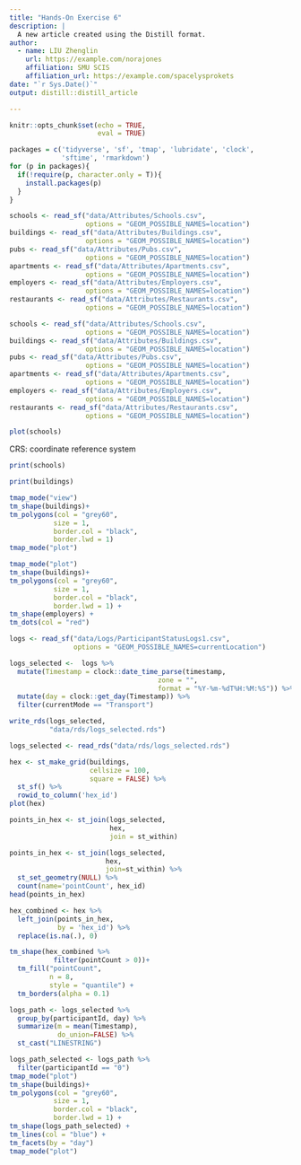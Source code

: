 ```yaml
---
title: "Hands-On Exercise 6"
description: |
  A new article created using the Distill format.
author:
  - name: LIU Zhenglin
    url: https://example.com/norajones
    affiliation: SMU SCIS
    affiliation_url: https://example.com/spacelysprokets
date: "`r Sys.Date()`"
output: distill::distill_article

---
```


```r
knitr::opts_chunk$set(echo = TRUE,
                      eval = TRUE)
```


```r
packages = c('tidyverse', 'sf', 'tmap', 'lubridate', 'clock', 
             'sftime', 'rmarkdown')
for (p in packages){
  if(!require(p, character.only = T)){
    install.packages(p)
  }
}
```


```r
schools <- read_sf("data/Attributes/Schools.csv", 
                   options = "GEOM_POSSIBLE_NAMES=location")
buildings <- read_sf("data/Attributes/Buildings.csv", 
                   options = "GEOM_POSSIBLE_NAMES=location")
pubs <- read_sf("data/Attributes/Pubs.csv", 
                   options = "GEOM_POSSIBLE_NAMES=location")
apartments <- read_sf("data/Attributes/Apartments.csv", 
                   options = "GEOM_POSSIBLE_NAMES=location")
employers <- read_sf("data/Attributes/Employers.csv", 
                   options = "GEOM_POSSIBLE_NAMES=location")
restaurants <- read_sf("data/Attributes/Restaurants.csv", 
                   options = "GEOM_POSSIBLE_NAMES=location")
```




```r
schools <- read_sf("data/Attributes/Schools.csv", 
                   options = "GEOM_POSSIBLE_NAMES=location")
buildings <- read_sf("data/Attributes/Buildings.csv", 
                   options = "GEOM_POSSIBLE_NAMES=location")
pubs <- read_sf("data/Attributes/Pubs.csv", 
                   options = "GEOM_POSSIBLE_NAMES=location")
apartments <- read_sf("data/Attributes/Apartments.csv", 
                   options = "GEOM_POSSIBLE_NAMES=location")
employers <- read_sf("data/Attributes/Employers.csv", 
                   options = "GEOM_POSSIBLE_NAMES=location")
restaurants <- read_sf("data/Attributes/Restaurants.csv", 
                   options = "GEOM_POSSIBLE_NAMES=location")
```


```r
plot(schools)
```

CRS: coordinate reference system

```r
print(schools)
```

```r
print(buildings)
```

```r
tmap_mode("view")
tm_shape(buildings)+
tm_polygons(col = "grey60",
           size = 1,
           border.col = "black",
           border.lwd = 1)
tmap_mode("plot")
```


```r
tmap_mode("plot")
tm_shape(buildings)+
tm_polygons(col = "grey60",
           size = 1,
           border.col = "black",
           border.lwd = 1) +
tm_shape(employers) +
tm_dots(col = "red")
```

```r
logs <- read_sf("data/Logs/ParticipantStatusLogs1.csv", 
                options = "GEOM_POSSIBLE_NAMES=currentLocation")
```


```r
logs_selected <-  logs %>% 
  mutate(Timestamp = clock::date_time_parse(timestamp,
                                     zone = "",
                                     format = "%Y-%m-%dT%H:%M:%S")) %>% 
  mutate(day = clock::get_day(Timestamp)) %>% 
  filter(currentMode == "Transport")
```

```r
write_rds(logs_selected,
          "data/rds/logs_selected.rds")
```

```r
logs_selected <- read_rds("data/rds/logs_selected.rds")
```

```r
hex <- st_make_grid(buildings,
                    cellsize = 100,
                    square = FALSE) %>% 
  st_sf() %>% 
  rowid_to_column('hex_id')
plot(hex)
```

```r
points_in_hex <- st_join(logs_selected,
                         hex,
                         join = st_within)
```


```r
points_in_hex <- st_join(logs_selected, 
                        hex, 
                        join=st_within) %>%
  st_set_geometry(NULL) %>%
  count(name='pointCount', hex_id)
head(points_in_hex)
```

```r
hex_combined <- hex %>%
  left_join(points_in_hex, 
            by = 'hex_id') %>%
  replace(is.na(.), 0)
```

```r
tm_shape(hex_combined %>%
           filter(pointCount > 0))+
  tm_fill("pointCount",
          n = 8,
          style = "quantile") +
  tm_borders(alpha = 0.1)
```

```r
logs_path <- logs_selected %>%
  group_by(participantId, day) %>%
  summarize(m = mean(Timestamp), 
            do_union=FALSE) %>%
  st_cast("LINESTRING")
```

```r
logs_path_selected <- logs_path %>% 
  filter(participantId == "0")
tmap_mode("plot")
tm_shape(buildings)+
tm_polygons(col = "grey60",
           size = 1,
           border.col = "black",
           border.lwd = 1) +
tm_shape(logs_path_selected) +
tm_lines(col = "blue") +
tm_facets(by = "day")
tmap_mode("plot")
```



